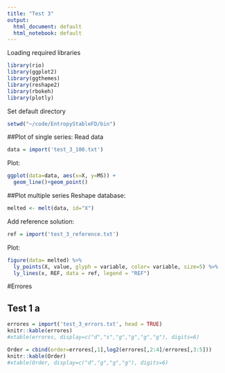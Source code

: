 ```yaml
---
title: "Test 3"
output:
  html_document: default
  html_notebook: default
---
```


Loading required libraries

```r
library(rio)
library(ggplot2)
library(ggthemes)
library(reshape2)
library(rbokeh)
library(plotly)
```

Set default directory
```r
setwd("~/code/EntropyStableFD/bin")
```

##Plot of single series:
Read data
```r
data = import('test_3_100.txt')
```
Plot:
```r
ggplot(data=data, aes(x=X, y=MS)) +
  geom_line()+geom_point()
```

##Plot multiple series
Reshape database:
```r
melted <- melt(data, id="X")
```
Add reference solution:
```r
ref = import('test_3_reference.txt')
```
Plot:
```r
figure(data= melted) %>%
  ly_points(X, value, glyph = variable, color= variable, size=5) %>%
  ly_lines(x, REF, data = ref, legend = "REF")
```

#Errores

## Test 1 a

```r
errores = import('test_3_errors.txt', head = TRUE)
knitr::kable(errores)
#xtable(errores, display=c("d","s","g","g","g","g"), digits=6)
```
```r
Order = cbind(order=errores[,1],log2(errores[,2:4]/errores[,3:5]))
knitr::kable(Order)
#xtable(Order, display=c("d","g","g","g"), digits=6)
```